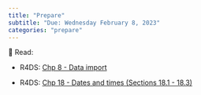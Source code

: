 ```yaml
---
title: "Prepare"
subtitle: "Due: Wednesday February 8, 2023"
categories: "prepare"
---
```


📖 Read:

-   R4DS: [Chp 8 - Data import](https://r4ds.hadley.nz/data-import.html)

-   R4DS: [Chp 18 - Dates and times (Sections 18.1 - 18.3)](https://r4ds.hadley.nz/datetimes.html)
